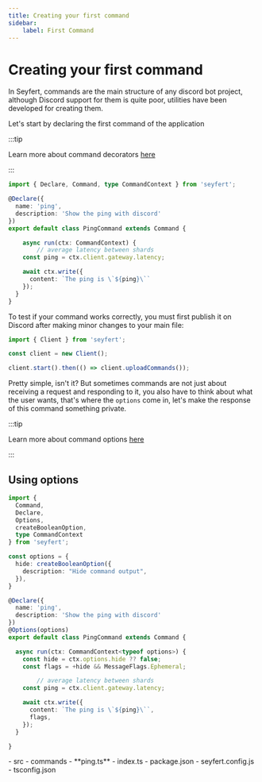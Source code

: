 ```yaml
---
title: Creating your first command
sidebar:
    label: First Command
---
```



# Creating your first command

In Seyfert, commands are the main structure of any discord bot project, although Discord support for them is quite poor, utilities have been developed for creating them.

Let's start by declaring the first command of the application

:::tip

Learn more about command decorators [here](/commands/decorators)

:::

```ts title="src/commands/ping.ts" showLineNumbers
import { Declare, Command, type CommandContext } from 'seyfert';

@Declare({
  name: 'ping',
  description: 'Show the ping with discord'
})
export default class PingCommand extends Command {

	async run(ctx: CommandContext) {
		// average latency between shards
    const ping = ctx.client.gateway.latency;

    await ctx.write({
      content: `The ping is \`${ping}\``
    });
  }
}
```

To test if your command works correctly, you must first publish it on Discord after making minor changes to your main file:

```ts {5-8} title="src/index.ts" showLineNumbers
import { Client } from 'seyfert';

const client = new Client();

client.start().then(() => client.uploadCommands());
```

Pretty simple, isn't it? But sometimes commands are not just about receiving a request and responding to it, you also have to think about what the user wants, that's where the `options` come in, let's make the response of this command something private.

:::tip

Learn more about command options [here](/commands/options)
 
:::

## Using options

```ts {4-5,9-13,19,22-24} title="src/commands/ping.ts" showLineNumbers
import {
  Command,
  Declare,
  Options,
  createBooleanOption,
  type CommandContext
} from 'seyfert';

const options = {
  hide: createBooleanOption({
    description: "Hide command output",
  }),
}

@Declare({
  name: 'ping',
  description: 'Show the ping with discord'
})
@Options(options)
export default class PingCommand extends Command {

  async run(ctx: CommandContext<typeof options>) {
    const hide = ctx.options.hide ?? false;
    const flags = +hide && MessageFlags.Ephemeral;

		// average latency between shards
    const ping = ctx.client.gateway.latency;

    await ctx.write({
      content: `The ping is \`${ping}\``,
      flags,
    });
  }

}
```


<FileTree>
- src
	- commands
		- **ping.ts**
	- index.ts
- package.json
- seyfert.config.js
- tsconfig.json
</FileTree>